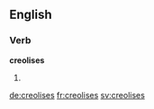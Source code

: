 
==English==

===Verb===
'''creolises'''

# {{third-person singular of|creolise}}

[[de:creolises]]
[[fr:creolises]]
[[sv:creolises]]